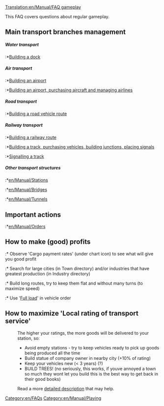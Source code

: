 [[Translation:en/Manual/FAQ gameplay]]


This FAQ covers questions about regular gameplay.

==Main transport branches management==
=====Water transport=====
:*[[en/Manual/Waterway construction|Building a dock]]
=====Air transport=====
:*[[en/Manual/Airport construction|Building an airport]]
:*[[en/Manual/Airport construction|Building an airport, purchasing aircraft and managing airlines]]

=====Road transport=====
:*[[en/Manual/Roadway construction|Building a road vehicle route]]
=====Railway transport=====
:*[[en/Manual/Railway construction|Building a railway route]]
:*[[en/Constructing tracks and trains|Building a track, purchasing vehicles, building junctions, placing signals]]
:*[[en/Manual/Signals|Signalling a track]]
=====Other transport structures=====
:*[[en/Manual/Stations]]
:*[[en/Manual/Bridges]]
:*[[en/Manual/Tunnels]]

==Important actions==
:*[[en/Manual/Orders]]

==How to make (good) profits==
:* Observe 'Cargo payment rates' (under chart icon) to see what will give you good profit
:* Search for large cities (in Town directory) and/or industries that have greatest production (in Industry directory)
:* Build long routes, try to keep them flat and without many turns (to maximize speed)
:* Use '[[en/Manual/Orders#what-do-all-those-other-buttons-do|Full load]]' in vehicle order

==How to maximize 'Local rating of transport service'==
:The higher your ratings, the more goods will be delivered to your station, so:
:* Avoid empty stations - try to keep vehicles ready to pick up goods being produced all the time
:* Build statue of company owner in nearby city (+10% of rating)
:* Keep your vehicles new (< 3 years) (?)
:* BUILD TREES! (no seriously, this works, if youve annoyed a town so much they wont let you build this is the best way to get back in their good books)

:Read a more [[en/Manual/Game Mechanics/Main Page#station-rating|detailed description]] that may help.

[[Category:en/FAQs]]
[[Category:en/Manual/Playing]]